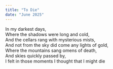 ```yaml
---
title: "To Die"
date: "June 2025"
---
```


In my darkest days,<br/>
Where the shadows were long and cold,<br/>
And the cellars rang with mysterious mists,<br/>
And not from the sky did come any lights of gold,<br/>
Where the mountains sang omens of death,<br/>
And skies quickly passed by,<br/>
I felt in those moments I thought that I might die
